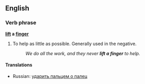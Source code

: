 ==English==

===Verb phrase===
'''[[lift]] a [[finger]]'''

# {{idiom}} To help as little as possible.  Generally used in the negative.
#:''We do all the work, and they never '''lift a finger''' to help.''

====Translations====
*Russian: [[ударить пальцем о палец]]<!--to strike a finger with another finger "Он пальцем о палец не ударил, а денег требует"-->